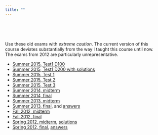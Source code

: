 ```yaml
---
title: ""
---
```


<br><br><br>

Use these old exams with *extreme caution*. The current version of this course deviates substantially from the way I taught this course until now. The exams from 2012 are particularly unrepresentative.

* [Summer 2015, Test1 D100](./exams/20160613-BUEC333-D100-Test1.pdf)
* [Summer 2015, Test1 D200 with solutions](./exams/20160613-BUEC333-D200-Test1_Solutions.pdf)
* [Summer 2015, Test 1 ](./exams/20150603-BUEC333-Test1-Sol.pdf)
* [Summer 2015, Test 2](./exams/20150603-BUEC333-Test2-withsols.pdf)
* [Summer 2015, Test 3](./exams/20150805-BUEC333-Test3-sols.pdf)
* [Summer 2014, midterm](./exams/20140619_midterm333_answers.pdf)
* [Summer 2014, final](./exams/20140806-FInal-answers.pdf)
* [Summer 2013, midterm](./exams/20130613_midterm333_sols.pdf)
* [Summer 2013, final](./exams/20130808_final333.pdf), and [answers](./exams/20130808_Answers_Final_333.pdf)
* [Fall 2012, midterm](./exams/20121015_midterm333_A_sols.pdf)
* [Fall 2012, final](./exams/201212-buec333-fall-2012-final.pdf)
* [Spring 2012, midterm](./exams/20120224_midterm_BUEC333_spring2012.pdf), [solutions](./exams/20120224_midterm_BUEC333_spring2012_sol.pdf)
* [Spring 2012, final](./exams/201204-buec333-spring-2012-d200-final.pdf), [answers](./exams/201204-buec333-spring-2012-d200-final-solutions.pdf)

